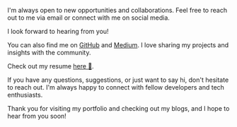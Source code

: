 I&apos;m always open to new opportunities and collaborations. Feel free to reach out to me via email or connect with me on social media.

<LinkGroup />

I look forward to hearing from you!

You can also find me on [GitHub](https://github.com/amilmohd155) and [Medium](https://medium.com/@amilmohd155). I love sharing my projects and insights with the community.

Check out my resume [here 📜](https://cufknazmgyuxwsd4.public.blob.vercel-storage.com/Amil_Resume-lBBdbIaVpcMXifgtXhKl5XOk1wl9QH.pdf).

If you have any questions, suggestions, or just want to say hi, don&apos;t hesitate to reach out. I&apos;m always happy to connect with fellow developers and tech enthusiasts.

Thank you for visiting my portfolio and checking out my blogs, and I hope to hear from you soon!